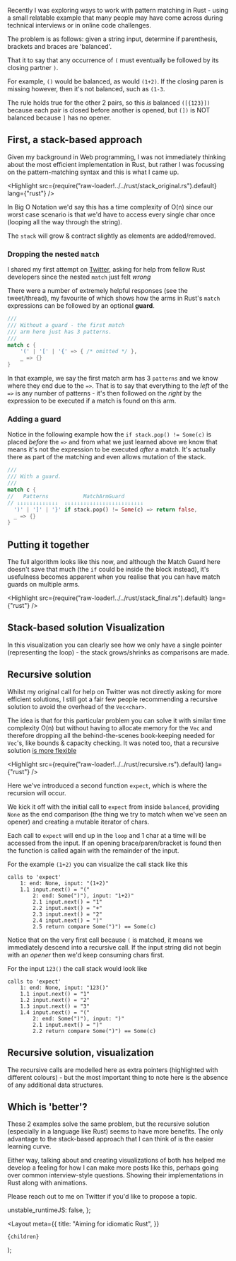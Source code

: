 
Recently I was exploring ways to work with pattern matching in Rust - using a small
relatable example that many people may have come across during technical interviews or in
online code challenges.

The problem is as follows: given a string input, determine if parenthesis, brackets and braces
are 'balanced'.

That it to say that any occurrence of `(` must eventually be followed by its closing partner `)`.

For example, `()` would be balanced, as would `(1+2)`. If the closing paren is missing however, then
it's not balanced, such as `(1-3`.

The rule holds true for the other 2 pairs, so this *is* balanced `([{123}])` because each pair is closed
before another is opened, but `(])` is NOT balanced because `]` has no opener.

## First, a stack-based approach

Given my background in Web programming, I was not immediately thinking about the most efficient implementation
in Rust, but rather I was focussing on the pattern-matching syntax and this is what I came up.

<Highlight src={require("raw-loader!../../rust/stack_original.rs").default} lang={"rust"} />

In Big O Notation we'd say this has a time complexity of O(n) since our worst case scenario is that we'd
have to access every single char once (looping all the way through the string).

The `stack` will grow & contract slightly as elements are added/removed.

### Dropping the nested `match`

I shared my first attempt on [Twitter](https://twitter.com/shaneOsbourne/status/1385711012893057030?s=20), asking for help from fellow Rust developers since the nested
`match` just felt *wrong*

There were a number of extremely helpful responses (see the tweet/thread), my favourite of which
shows how the arms in Rust's `match` expressions can be followed by an optional **guard**.

```rust
///
/// Without a guard - the first match
/// arm here just has 3 patterns.
///
match c {
    '(' | '[' | '{' => { /* omitted */ },
    _ => {}
}
```

In that example, we say the first match arm has 3 `patterns` and we know where they end due to the `=>`. That is to say that
everything to the *left* of the `=>` is any number of patterns - it's then followed on the *right* by the expression to be executed if a match
is found on this arm.

### Adding a guard

Notice in the following example how the `if stack.pop() != Some(c)` is placed *before* the `=>` and from what we just learned above
we know that means it's not the expression to be executed *after* a match. It's actually there as part of the matching and even allows
mutation of the stack.

```rust
///
/// With a guard.
///
match c {
//   Patterns           MatchArmGuard
// ↓↓↓↓↓↓↓↓↓↓↓↓↓  ↓↓↓↓↓↓↓↓↓↓↓↓↓↓↓↓↓↓↓↓↓↓↓↓↓
  ')' | ']' | '}' if stack.pop() != Some(c) => return false,
  _ => {}
}
```

## Putting it together

The full algorithm looks like this now, and although the Match Guard here doesn't
save that much (the `if` could be inside the block instead), it's usefulness becomes apparent
when you realise that you can have match guards on multiple arms.

<Highlight src={require("raw-loader!../../rust/stack_final.rs").default} lang={"rust"} />

## Stack-based solution Visualization

In this visualization you can clearly see how we only have a single pointer (representing the loop) - the stack
grows/shrinks as comparisons are made.

<DemoBlock label="stack-based visualization">
  <BrowserComponent kind="vanilla" scriptInclude="algo/algo-balanced-stack.lit.ts">
    <algo-balanced-stack
      input="((9+1))"
      inputs='[
  { "value": "((9+1))", "label": "Simple balanced" },
  { "value": "(1+2", "label": "Stack not empty" },
  { "value": "((1+2]", "label": "Closing bracket does not match" }
]'
    />
  </BrowserComponent>
</DemoBlock>

## Recursive solution

Whilst my original call for help on Twitter was not directly asking for more efficient solutions, I still got
a fair few people recommending a recursive solution to avoid the overhead of the `Vec<char>`.

The idea is that for this particular problem you can solve it with similar time complexity O(n) but without
having to allocate memory for the `Vec` and therefore dropping all the behind-the-scenes book-keeping needed for
`Vec`'s, like bounds & capacity checking. It was noted too, that a recursive solution [is more flexible](https://twitter.com/yyyypoi/status/1385850806922932226?s=20)

<Highlight src={require("raw-loader!../../rust/recursive.rs").default} lang={"rust"} />

Here we've introduced a second function `expect`, which is where the recursion will occur.

We kick it off with the initial call to `expect` from inside `balanced`, providing `None` as the end comparison (the thing we try
to match when we've seen an opener) and creating a mutable iterator of chars.

Each call to `expect` will end up in the `loop` and 1 char at a time will be accessed from the input. If an opening
brace/paren/bracket is found then the function is called again with the remainder of the input.

For the example `(1+2)` you can visualize the call stack like this

```shell
calls to 'expect'
    1: end: None, input: "(1+2)"
    1.1 input.next() = "("
        2: end: Some(")"), input: "1+2)"
        2.1 input.next() = "1"
        2.2 input.next() = "+"
        2.3 input.next() = "2"
        2.4 input.next() = ")"
        2.5 return compare Some(")") == Some(c)
```

Notice that on the very first call because `(` is matched, it means we immediately descend into a recursive call.
If the input string did not begin with an *opener* then we'd keep consuming chars first.

For the input `123()` the call stack would look like

```shell
calls to 'expect'
    1: end: None, input: "123()"
    1.1 input.next() = "1"
    1.2 input.next() = "2"
    1.3 input.next() = "3"
    1.4 input.next() = "("
        2: end: Some(")"), input: ")"
        2.1 input.next() = ")"
        2.2 return compare Some(")") == Some(c)
```

## Recursive solution, visualization

The recursive calls are modelled here as extra pointers (highlighted with different colours) - but
the most important thing to note here is the absence of any additional data structures.

<DemoBlock label="recursive visualization">
  <BrowserComponent kind="vanilla" scriptInclude="algo/algo-balanced-recursive.lit.ts">
    <algo-balanced-recursive
      input="(1+2)"
      inputs='[
  { "value": "(1+2)", "label": "Simple balanced" },
  { "value": "(1+2", "label": "Missing closing paren" },
  { "value": "({123}]", "label": "Closing does not match" },
  { "value": "]123", "label": "Starting on a closing" }
]'
    />
  </BrowserComponent>
</DemoBlock>

## Which is 'better'?

These 2 examples solve the same problem, but the recursive solution (especially in a language like Rust) seems to have
more benefits. The only advantage to the stack-based approach that I can think of is the easier learning curve.

Either way, talking about and creating visualizations of both has helped me develop a feeling for how I can make
more posts like this, perhaps going over common interview-style questions. Showing their implementations in Rust along with
animations.

Please reach out to me on Twitter if you'd like to propose a topic.

  unstable_runtimeJS: false,
};

  <Layout
    meta={{
      title: "Aiming for idiomatic Rust",
    }}
  >
    {children}
  </Layout>
);
